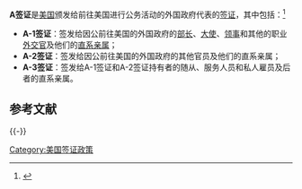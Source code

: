 '''A签证'''是[[美国|美国]]颁发给前往美国进行公务活动的外国政府代表的[[签证|签证]]，其中包括：<ref>{{cite web|author=美国驻日本大使馆|title=Diplomat and Official Visas Frequently Asked Questions|url=http://japan.usembassy.gov/e/visa/tvisa-niv-dipfaq.html|accessdate=2015-01-24|deadurl=yes|archiveurl=https://web.archive.org/web/20150103033256/http://japan.usembassy.gov/e/visa/tvisa-niv-dipfaq.html|archivedate=2015-01-03}}</ref>
*'''A-1签证'''：签发给因公前往美国的外国政府的[[部长|部长]]、[[大使|大使]]、[[领事|领事]]和其他的职业[[外交官|外交官]]及他们的[[直系亲属|直系亲属]]；
*'''A-2签证'''：签发给因公前往美国的外国政府的其他官员及他们的直系亲属；
*'''A-3签证'''：签发给A-1签证和A-2签证持有者的随从、服务人员和私人雇员及后者的直系亲属。

== 参考文献 ==
{{Reflist}}

{{-}}
{{美国签证}}

[[Category:美国签证政策|Category:美国签证政策]]